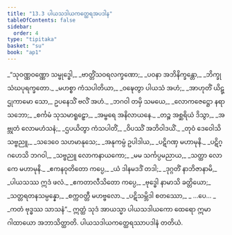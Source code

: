 ```yaml
---
title: "13.3 ပါယသဒါယကတ္ထေရအပဒါန"
tableOfContents: false
sidebar:
  order: 4
type: "tipitaka"
basket: "su"
book: "ap1"
---
```



<DynamicBreadcrumb />

<Division number="26" book="ap1">

<Paragraph number="2083" type="verses" book="ap1">
_“သုဝဏ္ဏဝဏ္ဏော သမ္ဗုဒ္ဓေါ,_  
_ဗာတ္တိံသဝရလက္ခဏော;_  
_ပဝနာ အဘိနိက္ခန္တော,_  
_ဘိက္ခုသံဃပုရက္ခတော._  

</Paragraph>

</Division>
<Division number="27" book="ap1">

<Paragraph number="2084" type="verses" book="ap1">
_မဟစ္စာ ကံသပါတိယာ,_  
_ဝဍ္ဎေတွာ ပါယသံ အဟံ;_  
_အာဟုတိံ ယိဋ္ဌုကာမော သော,_  
ဥပနေသိံ ဗလိံ အဟံ._  

</Paragraph>

</Division>
<Division number="28" book="ap1">

<Paragraph number="2085" type="verses" book="ap1">
_ဘဂဝါ တမှိ သမယေ,_  
_လောကဇေဋ္ဌော နရာသဘော;_  
_စင်္ကမံ သုသမာရူဠှော,_  
_အမ္ဗရေ အနိလာယနေ._  

</Paragraph>

</Division>
<Division number="29" book="ap1">

<Paragraph number="2086" type="verses" book="ap1">
_တဉ္စ အစ္ဆရိယံ ဒိသွာ,_  
_အဗ္ဘုတံ လောမဟံသနံ;_  
_ဌပယိတွာ ကံသပါတိံ,_  
_ဝိပဿိံ အဘိဝါဒယိံ._  

</Paragraph>

</Division>
<Division number="30" book="ap1">

<Paragraph number="2087" type="verses" book="ap1">
_တုဝံ ဒေဝေါသိ သဗ္ဗညူ,_  
_သဒေဝေ သဟမာနုသေ;_  
_အနုကမ္ပံ ဥပါဒါယ,_  
_ပဋိဂဏှ မဟာမုနိ._  

</Paragraph>

</Division>
<Division number="31" book="ap1">

<Paragraph number="2088" type="verses" book="ap1">
_ပဋိဂ္ဂဟေသိ ဘဂဝါ,_  
_သဗ္ဗညူ လောကနာယကော;_  
_မမ သင်္ကပ္ပမညာယ,_  
_သတ္ထာ လောကေ မဟာမုနိ._  

</Paragraph>

</Division>
<Division number="32" book="ap1">

<Paragraph number="2089" type="verses" book="ap1">
_ဧကနဝုတိတော ကပ္ပေ,_  
_ယံ ဒါနမဒဒိံ တဒါ;_  
_ဒုဂ္ဂတိံ နာဘိဇာနာမိ,_  
_ပါယသဿ ဣဒံ ဖလံ._  

</Paragraph>

</Division>
<Division number="33" book="ap1">

<Paragraph number="2090" type="verses" book="ap1">
_ဧကတာလီသိတော ကပ္ပေ,_  
_ဗုဒ္ဓေါ နာမာသိ ခတ္တိယော;_  
_သတ္တရတနသမ္ပန္နော,_  
_စက္ကဝတ္တီ မဟဗ္ဗလော._  

</Paragraph>

</Division>
<Division number="34" book="ap1">

<Paragraph number="2091" type="verses" book="ap1">
_ပဋိသမ္ဘိဒါ စတဿော,_  
_ …ပေ… _  
_ကတံ ဗုဒ္ဓဿ သာသနံ”._  

</Paragraph>

<Paragraph number="2092" book="ap1">
ဣတ္ထံ သုဒံ အာယသ္မာ ပါယသဒါယကော ထေရော ဣမာ ဂါထာယော အဘာသိတ္ထာတိ.

</Paragraph>
</Division>

<Paragraph number="2093" type="center" book="ap1">
ပါယသဒါယကတ္ထေရဿာပဒါနံ တတိယံ.
</Paragraph>